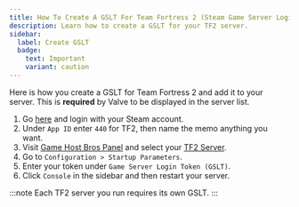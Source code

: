 ```yaml
---
title: How To Create A GSLT For Team Fortress 2 (Steam Game Server Login Token)
description: Learn how to create a GSLT for your TF2 server.
sidebar:
  label: Create GSLT
  badge:
    text: Important
    variant: caution
---
```


Here is how you create a GSLT for Team Fortress 2 and add it to your server. This is **required** by Valve to be displayed in the server list.
<Steps>
1. Go [here](https://steamcommunity.com/dev/managegameservers) and login with your Steam account.
2. Under `App ID` enter `440` for TF2, then name the memo anything you want. 
3. Visit [Game Host Bros Panel](https://panel.gamehostbros.com/) and select your [TF2 Server](https://www.gamehostbros.com/team-fortress-2-server-hosting/).
4. Go to `Configuration > Startup Parameters`.
5. Enter your token under `Game Server Login Token (GSLT)`. 
6. Click `Console` in the sidebar and then restart your server.
</Steps>
:::note
Each TF2 server you run requires its own GSLT.
:::